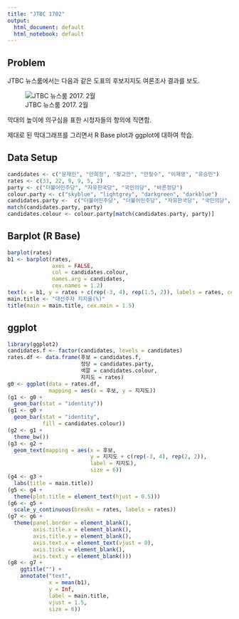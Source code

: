 ```yaml
---
title: "JTBC 1702"
output:
  html_document: default
  html_notebook: default
---
```


## Problem

JTBC 뉴스룸에서는 다음과 같은 도표의 후보지지도 여론조사 결과를 보도. 

![JTBC 뉴스룸 2017. 2월](../pics/poll_2017_JTBC.jpg)

막대의 높이에 의구심을 표한 시청자들의 항의에 직면함. 

제대로 된 막대그래프를 그리면서 R Base plot과 ggplot에 대하여 학습.


## Data Setup

```r
candidates <- c("문재인", "안희정", "황교안", "안철수", "이재명", "유승민") 
rates <- c(33, 22, 9, 9, 5, 2)
party <- c("더불어민주당", "자유한국당", "국민의당", "바른정당")
colour.party <- c("skyblue", "lightgrey", "darkgreen", "darkblue")
candidates.party <-  c("더불어민주당", "더불어민주당", "자유한국당", "국민의당", "더불어민주당", "바른정당")
match(candidates.party, party)
candidates.colour <- colour.party[match(candidates.party, party)]
```

<p style = "page-break-before: always">

## Barplot (R Base)

```r
barplot(rates)
b1 <- barplot(rates, 
              axes = FALSE, 
              col = candidates.colour, 
              names.arg = candidates,
              cex.names = 1.2)
text(x = b1, y = rates + c(rep(-3, 4), rep(1.5, 2)), labels = rates, cex = 1.2)
main.title <- "대선주자 지지율(%)"
title(main = main.title, cex.main = 1.5)
```

<p style = "page-break-before: always">

## ggplot

```r
library(ggplot2)
candidates.f <- factor(candidates, levels = candidates)
rates.df <- data.frame(후보 = candidates.f, 
                       정당 = candidates.party, 
                       색깔 = candidates.colour,
                       지지도 = rates)
g0 <- ggplot(data = rates.df, 
             mapping = aes(x = 후보, y = 지지도))
(g1 <- g0 +
  geom_bar(stat = "identity"))
(g1 <- g0 +
  geom_bar(stat = "identity", 
           fill = candidates.colour))
(g2 <- g1 +
  theme_bw())
(g3 <- g2 +
  geom_text(mapping = aes(x = 후보, 
                          y = 지지도 + c(rep(-3, 4), rep(2, 2)), 
                          label = 지지도), 
                          size = 6))
(g4 <- g3 +
  labs(title = main.title))
(g5 <- g4 +
  theme(plot.title = element_text(hjust = 0.5)))
(g6 <- g5 +
  scale_y_continuous(breaks = rates, labels = rates))
(g7 <- g6 +
  theme(panel.border = element_blank(),
        axis.title.x = element_blank(),
        axis.title.y = element_blank(),
        axis.text.x = element_text(vjust = 0),
        axis.ticks = element_blank(), 
        axis.text.y = element_blank()))
(g8 <- g7 +
    ggtitle("") +
    annotate("text", 
             x = mean(b1), 
             y = Inf, 
             label = main.title, 
             vjust = 1.5, 
             size = 6))

```
